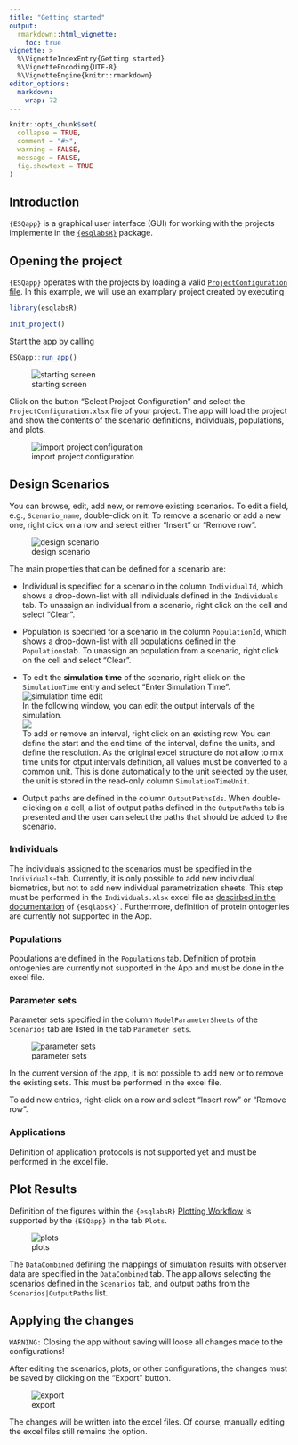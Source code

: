 ```yaml
---
title: "Getting started"
output: 
  rmarkdown::html_vignette:
    toc: true
vignette: >
  %\VignetteIndexEntry{Getting started}
  %\VignetteEncoding{UTF-8}
  %\VignetteEngine{knitr::rmarkdown}
editor_options: 
  markdown: 
    wrap: 72
---
```


```r
knitr::opts_chunk$set(
  collapse = TRUE,
  comment = "#>",
  warning = FALSE,
  message = FALSE,
  fig.showtext = TRUE
)

```

## Introduction

`{ESQapp}` is a graphical user interface (GUI) for working with the
projects implemente in the
[`{esqlabsR}`](https://github.com/esqLABS/esqlabsR) package.

## Opening the project

`{ESQapp}` operates with the projects by loading a valid
[`ProjectConfiguration`
file](https://esqlabs.github.io/esqlabsR/articles/esqlabsR-project-structure.html).
In this example, we will use an examplary project created by executing

```r
library(esqlabsR)

init_project()
```

Start the app by calling

```r
ESQapp::run_app()
```

![starting screen](Figures/getting-started/fig1.png)

Click on the button "Select Project Configuration" and select the
`ProjectConfiguration.xlsx` file of your project. The app will load the
project and show the contents of the scenario definitions, individuals,
populations, and plots.

![import project configuration](Figures/getting-started/fig2.png)

## Design Scenarios

You can browse, edit, add new, or remove existing scenarios. To edit a
field, e.g., `Scenario_name`, double-click on it. To remove a scenario
or add a new one, right click on a row and select either "Insert" or
"Remove row".

![design scenario](Figures/getting-started/fig3.png)

The main properties that can be defined for a scenario are:

-   Individual is specified for a scenario in the column `IndividualId`,
    which shows a drop-down-list with all individuals defined in the
    `Individuals` tab. To unassign an individual from a scenario, right
    click on the cell and select "Clear".

-   Population is specified for a scenario in the column `PopulationId`,
    which shows a drop-down-list with all populations defined in the
    `Populations`tab. To unassign an population from a scenario, right
    click on the cell and select "Clear".

-   To edit the **simulation time** of the scenario, right click on the
    `SimulationTime` entry and select "Enter Simulation Time".  
    ![simulation time edit](Figures/getting-started/fig4.png)  
    In the following window, you can edit the output intervals of the 
    simulation.  
    ![](Figures/getting-started/fig5.png)  
    To add or remove an interval, right click on an existing row. You
    can define the start and the end time of the interval, define the
    units, and define the resolution. As the original excel structure do
    not allow to mix time units for otput intervals definition, all
    values must be converted to a common unit. This is done
    automatically to the unit selected by the user, the unit is stored
    in the read-only column `SimulationTimeUnit`.

-   Output paths are defined in the column `OutputPathsIds`. When
    double-clicking on a cell, a list of output paths defined in the
    `OutputPaths` tab is presented and the user can select the paths
    that should be added to the scenario.

### Individuals

The individuals assigned to the scenarios must be specified in the
`Individuals`-tab. Currently, it is only possible to add new individual
biometrics, but not to add new individual parametrization sheets. This
step must be performed in the `Individuals.xlsx` excel file as
[descirbed in the
documentation](https://esqlabs.github.io/esqlabsR/articles/esqlabsR-design-scenarios.html#individuals)
of `` {esqlabsR}` ``. Furthermore, definition of protein ontogenies are
currently not supported in the App.

### Populations

Populations are defined in the `Populations` tab. Definition of protein
ontogenies are currently not supported in the App and must be done in
the excel file.

### Parameter sets

Parameter sets specified in the column `ModelParameterSheets` of the
`Scenarios` tab are listed in the tab `Parameter sets`.

![parameter sets](Figures/getting-started/fig6.png)

In the current version of the app, it is not possible to add new or to
remove the existing sets. This must be performed in the excel file.

To add new entries, right-click on a row and select "Insert row" or
"Remove row".

### Applications

Definition of application protocols is not supported yet and must be
performed in the excel file.

## Plot Results

Definition of the figures within the `{esqlabsR}` [Plotting
Workflow](#plotting-workflow) is supported by the `{ESQapp}` in the tab
`Plots`.

![plots](Figures/getting-started/fig7.png)

The `DataCombined` defining the mappings of simulation results with
observer data are specified in the `DataCombined` tab. The app allows
selecting the scenarios defined in the `Scenarios` tab, and output paths
from the `Scenarios|OutputPaths` list.

## Applying the changes

`WARNING:` Closing the app without saving will loose all changes made to
the configurations!

After editing the scenarios, plots, or other configurations, the changes
must be saved by clicking on the "Export" button.

![export](Figures/getting-started/fig8.png)

The changes will be written into the excel files. Of course, manually
editing the excel files still remains the option.


